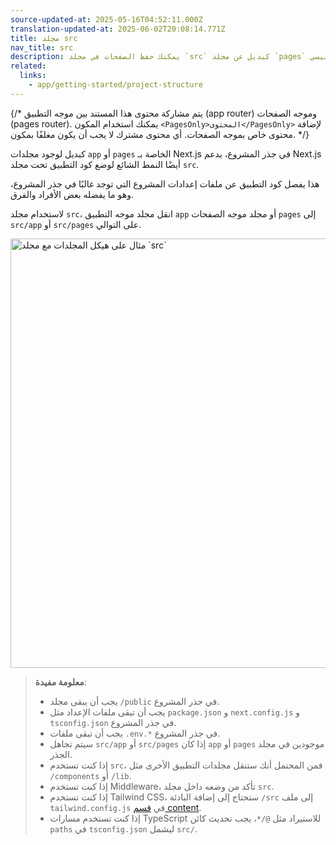 ```yaml
---
source-updated-at: 2025-05-16T04:52:11.000Z
translation-updated-at: 2025-06-02T20:08:14.771Z
title: مجلد src
nav_title: src
description: يمكنك حفظ الصفحات في مجلد `src` كبديل عن مجلد `pages` الرئيسي.
related:
  links:
    - app/getting-started/project-structure
---
```


{/* يتم مشاركة محتوى هذا المستند بين موجه التطبيق (app router) وموجه الصفحات (pages router). يمكنك استخدام المكون `<PagesOnly>المحتوى</PagesOnly>` لإضافة محتوى خاص بموجه الصفحات. أي محتوى مشترك لا يجب أن يكون مغلفًا بمكون. */}

كبديل لوجود مجلدات `app` أو `pages` الخاصة بـ Next.js في جذر المشروع، يدعم Next.js أيضًا النمط الشائع لوضع كود التطبيق تحت مجلد `src`.

هذا يفصل كود التطبيق عن ملفات إعدادات المشروع التي توجد غالبًا في جذر المشروع، وهو ما يفضله بعض الأفراد والفرق.

لاستخدام مجلد `src`، انقل مجلد موجه التطبيق `app` أو مجلد موجه الصفحات `pages` إلى `src/app` أو `src/pages` على التوالي.

<Image
  alt="مثال على هيكل المجلدات مع مجلد `src`"
  srcLight="/docs/light/project-organization-src-directory.png"
  srcDark="/docs/dark/project-organization-src-directory.png"
  width="1600"
  height="687"
/>

> **معلومة مفيدة**:
>
> - يجب أن يبقى مجلد `/public` في جذر المشروع.
> - يجب أن تبقى ملفات الإعداد مثل `package.json` و `next.config.js` و `tsconfig.json` في جذر المشروع.
> - يجب أن تبقى ملفات `.env.*` في جذر المشروع.
> - سيتم تجاهل `src/app` أو `src/pages` إذا كان `app` أو `pages` موجودين في مجلد الجذر.
> - إذا كنت تستخدم `src`، فمن المحتمل أنك ستنقل مجلدات التطبيق الأخرى مثل `/components` أو `/lib`.
> - إذا كنت تستخدم Middleware، تأكد من وضعه داخل مجلد `src`.
> - إذا كنت تستخدم Tailwind CSS، ستحتاج إلى إضافة البادئة `/src` إلى ملف `tailwind.config.js` في [قسم content](https://tailwindcss.com/docs/content-configuration).
> - إذا كنت تستخدم مسارات TypeScript للاستيراد مثل `@/*`، يجب تحديث كائن `paths` في `tsconfig.json` ليشمل `src/`.